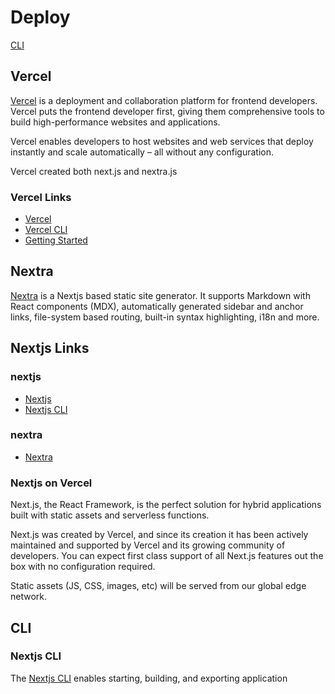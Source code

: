
<PageTitle />

# Deploy

[CLI](#cli)

## Vercel

[Vercel](https://vercel.com/docs) is a deployment and collaboration platform for frontend developers. ​Vercel puts the frontend developer first, giving them comprehensive tools to build high-performance websites and applications.

Vercel enables developers to host websites and web services that deploy instantly and scale automatically – all without any configuration.

Vercel created both next.js and nextra.js

### Vercel Links

- [Vercel](https://vercel.com/docs)
- [Vercel CLI](https://vercel.com/docs/cli?query=cli#commands/dns/extended-usage)
- [Getting Started](https://nextjs.org/docs/getting-started)



## Nextra

[Nextra](https://nextra.vercel.app) is a Nextjs based static site generator. It supports Markdown with React components (MDX), automatically generated sidebar and anchor links, file-system based routing, built-in syntax highlighting, i18n and more.

## Nextjs Links

### nextjs

- [Nextjs](https://nextjs.org)
- [Nextjs CLI](https://nextjs.org/docs/api-reference/cli)

### nextra

- [Nextra](https://nextra.vercel.app)

### Nextjs on Vercel

Next.js, the React Framework, is the perfect solution for hybrid applications built with static assets and serverless functions.

Next.js was created by Vercel, and since its creation it has been actively maintained and supported by Vercel and its growing community of developers. You can expect first class support of all Next.js features out the box with no configuration required.

Static assets (JS, CSS, images, etc) will be served from our global edge network.

## CLI

### Nextjs CLI

The [Nextjs CLI](https://nextjs.org/docs/api-reference/cli) enables starting, building, and exporting application